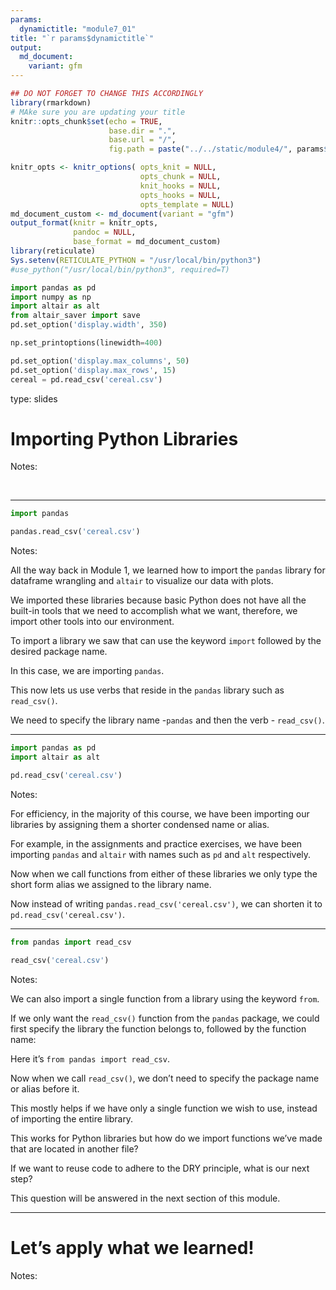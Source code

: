 ```yaml
---
params:
  dynamictitle: "module7_01"
title: "`r params$dynamictitle`"
output: 
  md_document:
    variant: gfm
---
```



```r
## DO NOT FORGET TO CHANGE THIS ACCORDINGLY 
library(rmarkdown)
# MAke sure you are updating your title 
knitr::opts_chunk$set(echo = TRUE,
                      base.dir = ".", 
                      base.url = "/",
                      fig.path = paste("../../static/module4/", params$dynamictitle,"/", sep = ""))

knitr_opts <- knitr_options( opts_knit = NULL,
                             opts_chunk = NULL,
                             knit_hooks = NULL,
                             opts_hooks = NULL,
                             opts_template = NULL)
md_document_custom <- md_document(variant = "gfm")
output_format(knitr = knitr_opts,
              pandoc = NULL,
              base_format = md_document_custom)
library(reticulate)
Sys.setenv(RETICULATE_PYTHON = "/usr/local/bin/python3")
#use_python("/usr/local/bin/python3", required=T)
```


```python
import pandas as pd
import numpy as np
import altair as alt
from altair_saver import save
pd.set_option('display.width', 350)

np.set_printoptions(linewidth=400)

pd.set_option('display.max_columns', 50)
pd.set_option('display.max_rows', 15)
cereal = pd.read_csv('cereal.csv')
```


type: slides


# Importing Python Libraries

Notes: 

<br>

---

```python
import pandas
```


```python
pandas.read_csv('cereal.csv')
```


Notes: 

All the way back in Module 1, we learned how to import the `pandas` library for dataframe wrangling and `altair` to visualize our data with plots. 

We imported these libraries because basic Python does not have all the built-in tools that we need to accomplish what we want, therefore, we import other tools into our environment. 

To import a library we saw that can use the keyword `import` followed by the desired package name.

In this case, we are importing `pandas`.

This now lets us use verbs that reside in the `pandas` library such as `read_csv()`.

We need to specify the library name -`pandas` and then the verb - `read_csv()`.


---

```python
import pandas as pd 
import altair as alt
```


```python
pd.read_csv('cereal.csv')
```


Notes: 

For efficiency, in the majority of this course, we have been importing our libraries by assigning them a shorter condensed name or alias.

For example, in the assignments and practice exercises, we have been importing `pandas` and `altair` with names such as `pd` and `alt` respectively. 

Now when we call functions from either of these libraries we only type the short form alias we assigned to the library name.

Now instead of writing `pandas.read_csv('cereal.csv')`, we can shorten it to `pd.read_csv('cereal.csv')`. 

---


```python
from pandas import read_csv
```

```python
read_csv('cereal.csv')
```



Notes: 

We can also import a single function from a library using the keyword `from`.

If we only want the `read_csv()` function from the `pandas` package, we could first specify the library the function belongs to, followed by the function name: 

Here it's `from pandas import read_csv`. 

Now when we call `read_csv()`, we don't need to specify the package name or alias before it. 

This mostly helps if we have only a single function we wish to use, instead of importing the entire library.  

This works for Python libraries but how do we import functions we've made that are located in another file? 

If we want to reuse code to adhere to the DRY principle, what is our next step? 

This question will be answered in the next section of this module. 

---

# Let’s apply what we learned!

Notes: 

<br>